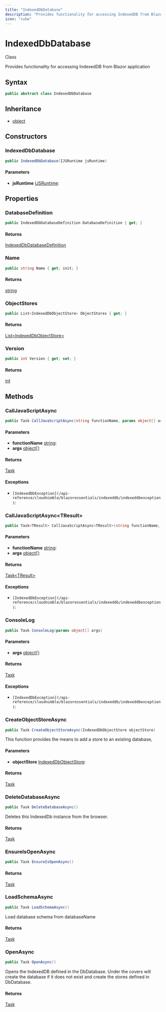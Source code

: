 ```yaml
---
title: "IndexedDbDatabase"
description: "Provides functionality for accessing IndexedDB from Blazor application."
icon: "cube"
---
```


# IndexedDbDatabase

<Badge variant="outline">Class</Badge>

Provides functionality for accessing IndexedDB from Blazor application

## Syntax

```csharp
public abstract class IndexedDbDatabase
```

## Inheritance

- [object](https://learn.microsoft.com/dotnet/api/system.object)

## Constructors

### IndexedDbDatabase

```csharp
public IndexedDbDatabase(IJSRuntime jsRuntime)
```

#### Parameters

- **jsRuntime** [IJSRuntime](https://learn.microsoft.com/dotnet/api/microsoft.jsinterop.ijsruntime): 


## Properties

### DatabaseDefinition

```csharp
public IndexedDbDatabaseDefinition DatabaseDefinition { get; }
```

#### Returns

[IndexedDbDatabaseDefinition](/api-reference/cloudnimble/blazoressentials/indexeddb/schema/indexeddbdatabasedefinition)

### Name

```csharp
public string Name { get; init; }
```

#### Returns

[string](https://learn.microsoft.com/dotnet/api/system.string)

### ObjectStores

```csharp
public List<IndexedDbObjectStore> ObjectStores { get; }
```

#### Returns

[List&lt;IndexedDbObjectStore&gt;](https://learn.microsoft.com/dotnet/api/system.collections.generic.list-1)

### Version

```csharp
public int Version { get; set; }
```

#### Returns

[int](https://learn.microsoft.com/dotnet/api/system.int32)


## Methods

### CallJavaScriptAsync

```csharp
public Task CallJavaScriptAsync(string functionName, params object[] args)
```

#### Parameters

- **functionName** [string](https://learn.microsoft.com/dotnet/api/system.string): 
- **args** [object[]](https://learn.microsoft.com/dotnet/api/system.object): 

#### Returns

[Task](https://learn.microsoft.com/dotnet/api/system.threading.tasks.task)

#### Exceptions

- `[IndexedDbException](/api-reference/cloudnimble/blazoressentials/indexeddb/indexeddbexception)`: 

### CallJavaScriptAsync&lt;TResult&gt;

```csharp
public Task<TResult> CallJavaScriptAsync<TResult>(string functionName, params object?[] args)
```

#### Parameters

- **functionName** [string](https://learn.microsoft.com/dotnet/api/system.string): 
- **args** [object[]](https://learn.microsoft.com/dotnet/api/system.object): 

#### Returns

[Task&lt;TResult&gt;](https://learn.microsoft.com/dotnet/api/system.threading.tasks.task-1)

#### Exceptions

- `[IndexedDbException](/api-reference/cloudnimble/blazoressentials/indexeddb/indexeddbexception)`: 

### ConsoleLog

```csharp
public Task ConsoleLog(params object[] args)
```

#### Parameters

- **args** [object[]](https://learn.microsoft.com/dotnet/api/system.object): 

#### Returns

[Task](https://learn.microsoft.com/dotnet/api/system.threading.tasks.task)

#### Exceptions

- `[IndexedDbException](/api-reference/cloudnimble/blazoressentials/indexeddb/indexeddbexception)`: 

### CreateObjectStoreAsync

```csharp
public Task CreateObjectStoreAsync(IndexedDbObjectStore objectStore)
```

This function provides the means to add a store to an existing database,

#### Parameters

- **objectStore** [IndexedDbObjectStore](/api-reference/cloudnimble/blazoressentials/indexeddb/indexeddbobjectstore): 

#### Returns

[Task](https://learn.microsoft.com/dotnet/api/system.threading.tasks.task)

### DeleteDatabaseAsync

```csharp
public Task DeleteDatabaseAsync()
```

Deletes this IndexedDb instance from the browser.

#### Returns

[Task](https://learn.microsoft.com/dotnet/api/system.threading.tasks.task)

### EnsureIsOpenAsync

```csharp
public Task EnsureIsOpenAsync()
```

#### Returns

[Task](https://learn.microsoft.com/dotnet/api/system.threading.tasks.task)

### LoadSchemaAsync

```csharp
public Task LoadSchemaAsync()
```

Load database schema from databaseName

#### Returns

[Task](https://learn.microsoft.com/dotnet/api/system.threading.tasks.task)

### OpenAsync

```csharp
public Task OpenAsync()
```

Opens the IndexedDB defined in the DbDatabase. Under the covers will create the database if it does not exist
and create the stores defined in DbDatabase.

#### Returns

[Task](https://learn.microsoft.com/dotnet/api/system.threading.tasks.task)


